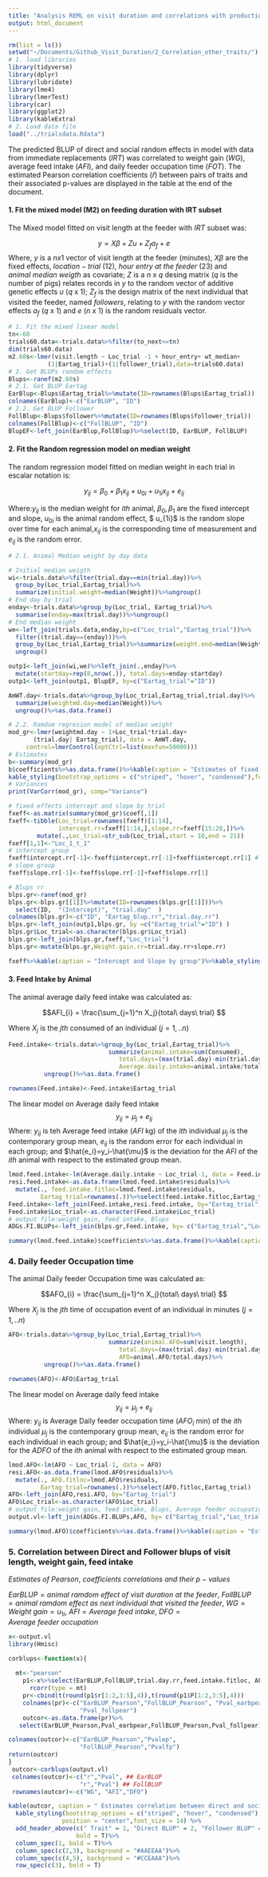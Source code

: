 ```yaml
---
title: "Analysis REML on visit duration and correlations with productions traits"
output: html_document
---
```


```r
rm(list = ls())
setwd("~/Documents/Github_Visit_Duration/2_Correlation_other_traits/")
# 1. load libraries 
library(tidyverse)
library(dplyr)
library(lubridate)
library(lme4)
library(lmerTest)
library(car)
library(ggplot2)
library(kableExtra)
# 2. Load data file
load("../trialsdata.Rdata")

```

The predicted BLUP of direct and social random effects in model with data from immediate replacements ($IRT$) was correlated to weight gain $(WG)$, average feed intake $(AFI)$, and daily feeder occupation time $(FOT)$. The estimated Pearson correlation coefficients $(\hat{r})$ between pairs of traits and their associated p-values are displayed in the table at the end of the document.

#### 1. Fit the mixed model (M2) on feeding duration with IRT subset

The Mixed model fitted on visit length at the feeder with $IRT$ subset was: 

$$y=X\beta + Zu + Z_fa_f + e$$ 
Where, $y$ is a $n x 1$ vector  of  visit  length  at the  feeder  (minutes), $X\beta$ are the fixed effects, $location-trial \ (12)$, $hour \ entry \ at \ the \ feeder \ (23)$ and $animal \ median \ weigth$ as covariate; $Z$ is a $n$ x $q$ desing matrix ($q$ is the number of pigs) relates records in $y$ to the random vector of additive genetic effects $u$ ($q$ x $1$); $Z_f$ is the design matrix of the next individual that visited the feeder, named $followers$, relating to $y$ with the random vector effects $a_f$ ($q$ x $1$) and $e$ ($n$ x $1$) is the random residuals vector.

```r
# 1. Fit the mixed linear model
tn<-60
trials60.data<-trials.data%>%filter(to_next<=tn)
dim(trials60.data)
m2.60s<-lmer(visit.length ~ Loc_trial -1 + hour_entry+ wt_median+
           (1|Eartag_trial)+(1|follower_trial),data=trials60.data)
# 2. Get BLUPs random effects
Blups<-ranef(m2.60s)
# 2.1. Get BLUP Eartag
EarBlup<-Blups$Eartag_trial%>%mutate(ID=rownames(Blups$Eartag_trial))
colnames(EarBlup)<-c("EarBLUP", "ID")
# 2.2. Get BLUP Follower
FollBlup<-Blups$follower%>%mutate(ID=rownames(Blups$follower_trial))
colnames(FollBlup)<-c("FollBLUP", "ID")
BlupEF<-left_join(EarBlup,FollBlup)%>%select(ID, EarBLUP, FollBLUP)
```


#### 2. Fit the Random regression model on median weight

The random regression model fitted on median weight in each trial in escalar notation is:

$$y_{ij}= \beta_0 + \beta_1x_{ij} + u_{0i} + u_{1i}x_{ij} + e_{ij}$$

Where:$y_{ij}$ is the median weight for $ith$ animal, $\beta_{0}, \beta_1$ are the fixed intercept and slope, $u_{0i}$ is the animal random effect, $ u_{1i}$ is the random slope over time for each animal,$x_{ij}$ is the corresponding time of measurement and $e_{ij}$ is the random error.

```r

# 2.1. Animal Median weight by day data

# Initial median weigth 
wi<-trials.data%>%filter(trial.day==min(trial.day))%>%
  group_by(Loc_trial,Eartag_trial)%>%
  summarize(initial.weight=median(Weight))%>%ungroup()
# End day by trial
enday<-trials.data%>%group_by(Loc_trial, Eartag_trial)%>%
  summarise(enday=max(trial.day))%>%ungroup()
# End median weight
we<-left_join(trials.data,enday,by=c("Loc_trial","Eartag_trial"))%>%
  filter((trial.day==(enday)))%>%
  group_by(Loc_trial,Eartag_trial)%>%summarize(weight.end=median(Weight))%>%
  ungroup()

outp1<-left_join(wi,we)%>%left_join(.,enday)%>%
  mutate(startday=rep(8,nrow(.)), total.days=enday-startday)
outp1<-left_join(outp1, BlupEF, by=c("Eartag_trial"="ID"))

AmWT.day<-trials.data%>%group_by(Loc_trial,Eartag_trial,trial.day)%>%
  summarize(weightmd.day=median(Weight))%>%
  ungroup()%>%as.data.frame()

# 2.2. Ramdom regresion model of median weight 
mod_gr<-lmer(weightmd.day ~ 1+Loc_trial*trial.day+
       (trial.day| Eartag_trial), data = AmWT.day,
     control=lmerControl(optCtrl=list(maxfun=50000)))
# Estimates
b<-summary(mod_gr)
b$coefficients%>%as.data.frame()%>%kable(caption = "Estimates of fixed effects random regression model")%>%
kable_styling(bootstrap_options = c("striped", "hover", "condensed"),full_width = F, position = "left",font_size = 12)
# Variances
print(VarCorr(mod_gr), comp="Variance")

# fixed effects intercept and slope by trial
fxeff<-as.matrix(summary(mod_gr)$coef[,1])
fxeff<-tibble(Loc_trial=rownames(fxeff)[1:14],
              intercept.rr=fxeff[1:14,],slope.rr=fxeff[15:28,])%>%
        mutate(.,Loc_trial=str_sub(Loc_trial,start = 10,end = 21))
fxeff[1,1]<-"Loc_1_t_1"
# intercept group
fxeff$intercept.rr[-1]<-fxeff$intercept.rr[-1]+fxeff$intercept.rr[1] # sum means
# slope group
fxeff$slope.rr[-1]<-fxeff$slope.rr[-1]+fxeff$slope.rr[1] 

# Blups rr
blps.gr<-ranef(mod_gr)
blps.gr<-blps.gr[[1]]%>%mutate(ID=rownames(blps.gr[[1]]))%>%
  select(ID,  "(Intercept)", "trial.day"  )
colnames(blps.gr)<-c("ID", "Eartag_blup.rr","trial.day.rr")
blps.gr<-left_join(outp1,blps.gr, by =c("Eartag_trial"="ID") )
blps.gr$Loc_trial<-as.character(blps.gr$Loc_trial)
blps.gr<-left_join(blps.gr,fxeff,"Loc_trial")
blps.gr<-mutate(blps.gr,Weight.gain.rr=trial.day.rr+slope.rr)
```
```r
fxeff%>%kable(caption = "Intercept and Slope by group")%>%kable_styling(bootstrap_options = c("striped", "hover", "condensed"),full_width = F, position = "left",font_size = 12)
```

#### 3.  Feed Intake by Animal

The animal average daily feed intake  was calculated as:

$$AFI_{i} = \frac{\sum_{j=1}^n X_j}{total\ days\ trial} $$

Where $X_{j}$ is the $jth$ consumed of an individual ($j=1,..n$)


```r
Feed.intake<-trials.data%>%group_by(Loc_trial,Eartag_trial)%>%
                            summarize(animal.intake=sum(Consumed),
                               total.days=(max(trial.day)-min(trial.day)),
                               Average.daily.intake=animal.intake/total.days)%>%
          ungroup()%>%as.data.frame()

rownames(Feed.intake)<-Feed.intake$Eartag_trial
```


The linear model on Average daily feed intake $$y_{ij}=\mu_{j} + e_{ij}$$ 
Where: $y_{ij}$ is teh Average feed intake ($AFI$ kg) of the $ith$ individual $\mu_{j}$ is the contemporary group mean, $e_{ij}$ is the random error for each individual in each group; and $\hat{e_i}=y_i-\hat{\mu}$ is the deviation for the $AFI$ of the $ith$ animal with respect to the estimated group mean.

```r
lmod.feed.intake<-lm(Average.daily.intake ~ Loc_trial-1, data = Feed.intake)
resi.feed.intake<-as.data.frame(lmod.feed.intake$residuals)%>%
  mutate(., feed.intake.fitloc=lmod.feed.intake$residuals,
         Eartag_trial=rownames(.))%>%select(feed.intake.fitloc,Eartag_trial)
Feed.intake<-left_join(Feed.intake,resi.feed.intake, by="Eartag_trial")
Feed.intake$Loc_trial<-as.character(Feed.intake$Loc_trial)
# output file:weight gain, feed intake, Blups 
ADGs.FI.BLUPs<-left_join(blps.gr,Feed.intake, by= c("Eartag_trial","Loc_trial", "total.days"))

```

```r
summary(lmod.feed.intake)$coefficients%>%as.data.frame()%>%kable(caption = "Estimated feed intake by location")%>%kable_styling(bootstrap_options = c("striped", "hover", "condensed"),full_width = F, position = "left",font_size = 12)
```

### 4. Daily feeder Occupation time

The animal Daily feeder Occupation time  was calculated as:

$$AFO_{i} = \frac{\sum_{j=1}^n X_j}{total\ days\ trial} $$

Where $X_{j}$ is the $jth$ time of occupation event of an individual in minutes ($j=1,..n$)


```r
AFO<-trials.data%>%group_by(Loc_trial,Eartag_trial)%>%
                            summarize(animal.AFO=sum(visit.length),
                               total.days=(max(trial.day)-min(trial.day)),
                               AFO=animal.AFO/total.days)%>%
          ungroup()%>%as.data.frame()

rownames(AFO)<-AFO$Eartag_trial
```

The linear model on Average daily feed intake $$y_{ij}=\mu_{j} + e_{ij}$$ 
Where: $y_{ij}$ is Average Daily feeder occupation time ($AFO_i$ min) of the $ith$ individual $\mu_{j}$ is the contemporary group mean, $e_{ij}$ is the random error for each individual in each group; and $\hat{e_i}=y_i-\hat{\mu}$ is the deviation for the $ADFO$ of the $ith$ animal with respect to the estimated group mean.

```r
lmod.AFO<-lm(AFO ~ Loc_trial-1, data = AFO)
resi.AFO<-as.data.frame(lmod.AFO$residuals)%>%
  mutate(., AFO.fitloc=lmod.AFO$residuals,
         Eartag_trial=rownames(.))%>%select(AFO.fitloc,Eartag_trial)
AFO<-left_join(AFO,resi.AFO, by="Eartag_trial")
AFO$Loc_trial<-as.character(AFO$Loc_trial)
# output file:weight gain, feed intake, Blups, Average feeder occupation time 
output.vl<-left_join(ADGs.FI.BLUPs,AFO, by= c("Eartag_trial","Loc_trial", "total.days"))

```
```r
summary(lmod.AFO)$coefficients%>%as.data.frame()%>%kable(caption = "Estimated Feeder Occupation time by location")%>%kable_styling(bootstrap_options = c("striped", "hover", "condensed"),full_width = F, position = "left",font_size = 12)
```
### 5. Correlation between Direct and Follower blups of visit length, weight gain, feed intake
$Estimates\ of\ Pearson,\ coefficients\ correlations\ and\ their\ p-values$

$EarBLUP = animal\ ramdom \ effect\ of \ visit \ duration \ at \ the \ feeder$, $FollBLUP = animal\ ramdom \ effect\ as \ next \ individual \ that \ visited \ the \ feeder$, $WG=Weight\ gain = u_{1i}$, $AFI= Average\ feed\ intake$, $DFO= Average\ feeder\ occupation$


```r
x<-output.vl
library(Hmisc)

corblups<-function(x){
  
  mt<-"pearson"
    p1<-x%>%select(EarBLUP,FollBLUP,trial.day.rr,feed.intake.fitloc, AFO.fitloc)%>%as.matrix()%>%
      rcorr(type = mt)
    pr<-cbind(t(round(p1$r[1:2,3:5],4)),t(round(p1$P[1:2,3:5],4)))
    colnames(pr)<-c("EarBLUP_Pearson","FollBLUP_Pearson", "Pval_earbpear",
                    "Pval_follpear")
    outcor<-as.data.frame(pr)%>%
   select(EarBLUP_Pearson,Pval_earbpear,FollBLUP_Pearson,Pval_follpear)

colnames(outcor)<-c("EarBLUP_Pearson","Pvalep",
                    "FollBLUP_Pearson","Pvalfp")
return(outcor)
}
 outcor<-corblups(output.vl)
 colnames(outcor)<-c("r","Pval", ## EarBLUP
                    "r","Pval") ## FollBLUP
 rownames(outcor)<-c("WG", "AFI","DFO")

```

```r

kable(outcor, caption = " Estimates correlation between direct and social BLUP's of visit length and weight gain and feed intake, feeder occupation time") %>%
  kable_styling(bootstrap_options = c("striped", "hover", "condensed"),full_width = F, 
               position = "center",font_size = 14) %>%
  add_header_above(c(" Trait" = 1, "Direct BLUP" = 2, "Follower BLUP" = 2), italic = T,
                   bold = T)%>%
  column_spec(1, bold = T)%>%
  column_spec(c(2,3), background = "#AAEEAA")%>%
  column_spec(c(4,5), background = "#CCEAAA")%>%
  row_spec(c(3), bold = T)
```